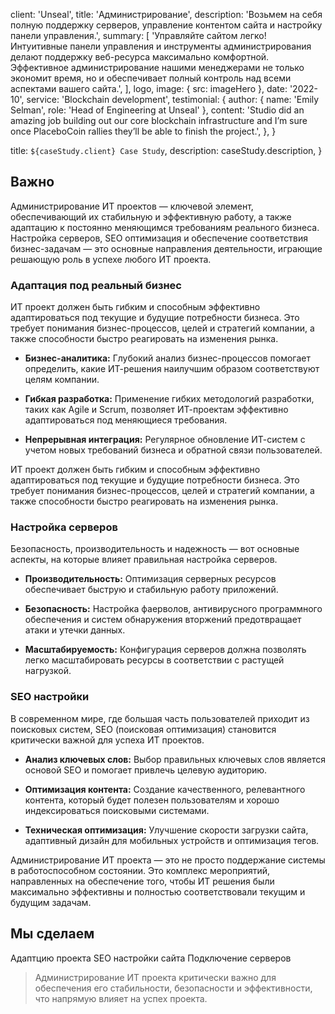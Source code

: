 
  client: 'Unseal',
  title: 'Администрирование',
  description:
    'Возьмем на себя полную поддержку серверов, управление контентом сайта и настройку панели управления.',
  summary: [
    'Управляйте сайтом легко! Интуитивные панели управления и инструменты администрирования делают поддержку веб-ресурса максимально комфортной. Эффективное администрирование нашими менеджерами не только экономит время, но и обеспечивает полный контроль над всеми аспектами вашего сайта.',
  ],
  logo,
  image: { src: imageHero },
  date: '2022-10',
  service: 'Blockchain development',
  testimonial: {
    author: { name: 'Emily Selman', role: 'Head of Engineering at Unseal' },
    content:
      'Studio did an amazing job building out our core blockchain infrastructure and I’m sure once PlaceboCoin rallies they’ll be able to finish the project.',
  },
}

  title: `${caseStudy.client} Case Study`,
  description: caseStudy.description,
}

## Важно

Администрирование ИТ проектов — ключевой элемент, обеспечивающий их стабильную и эффективную работу, а также адаптацию к постоянно меняющимся требованиям реального бизнеса. Настройка серверов, SEO оптимизация и обеспечение соответствия бизнес-задачам — это основные направления деятельности, играющие решающую роль в успехе любого ИТ проекта.

### Адаптация под реальный бизнес

ИТ проект должен быть гибким и способным эффективно адаптироваться под текущие и будущие потребности бизнеса. Это требует понимания бизнес-процессов, целей и стратегий компании, а также способности быстро реагировать на изменения рынка.

- **Бизнес-аналитика:** Глубокий анализ бизнес-процессов помогает определить, какие ИТ-решения наилучшим образом соответствуют целям компании.

- **Гибкая разработка:** Применение гибких методологий разработки, таких как Agile и Scrum, позволяет ИТ-проектам эффективно адаптироваться под меняющиеся требования.

- **Непрерывная интеграция:** Регулярное обновление ИТ-систем с учетом новых требований бизнеса и обратной связи пользователей.

ИТ проект должен быть гибким и способным эффективно адаптироваться под текущие и будущие потребности бизнеса. Это требует понимания бизнес-процессов, целей и стратегий компании, а также способности быстро реагировать на изменения рынка.

### Настройка серверов

Безопасность, производительность и надежность — вот основные аспекты, на которые влияет правильная настройка серверов.

- **Производительность:** Оптимизация серверных ресурсов обеспечивает быструю и стабильную работу приложений.

- **Безопасность:** Настройка фаерволов, антивирусного программного обеспечения и систем обнаружения вторжений предотвращает атаки и утечки данных.

- **Масштабируемость:** Конфигурация серверов должна позволять легко масштабировать ресурсы в соответствии с растущей нагрузкой.

### SEO настройки

В современном мире, где большая часть пользователей приходит из поисковых систем, SEO (поисковая оптимизация) становится критически важной для успеха ИТ проектов.

- **Анализ ключевых слов:** Выбор правильных ключевых слов является основой SEO и помогает привлечь целевую аудиторию.

- **Оптимизация контента:** Создание качественного, релевантного контента, который будет полезен пользователям и хорошо индексироваться поисковыми системами.

- **Техническая оптимизация:** Улучшение скорости загрузки сайта, адаптивный дизайн для мобильных устройств и оптимизация тегов.

Администрирование ИТ проекта — это не просто поддержание системы в работоспособном состоянии. Это комплекс мероприятий, направленных на обеспечение того, чтобы ИТ решения были максимально эффективны и полностью соответствовали текущим и будущим задачам.

## Мы сделаем

<TagList>
  <TagListItem>Адаптцию проекта</TagListItem>
  <TagListItem>SEO настройки сайта</TagListItem>
  <TagListItem>Подключение серверов</TagListItem>
</TagList>

<Blockquote
  author={{ name: 'Евгений Изумрудов', role: 'Виртуальный ассистент' }}
  image={{ src: adminImage }}
>
  Администрирование ИТ проекта критически важно для обеспечения его стабильности, безопасности и эффективности, что напрямую влияет на успех проекта.
</Blockquote>


